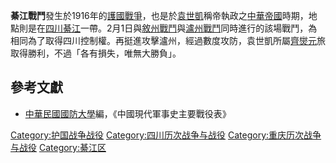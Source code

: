 {{vfd|j|date=2022/06/26}}
{{Infobox Military Conflict|
campaign=|
image=|
caption=|
conflict=綦江戰鬥|
date=1916年2月1日－1916年3月10日|
place=[[中國|中國]][[四川|四川]][[綦江|綦江]]|
result=[[袁世凱|袁世凱]]勝利，重新佔領綦江|
combatant1=[[File:Flag_of_the_Empire_of_China_1915-1916.svg|border]][[袁世凱|袁世凱政府]]|
combatant2=[[File:Flag_of_the_Republic_of_China_1912-1928.svg|border]][[護國軍|護國軍]]|
commander1=[[File:Flag_of_the_Empire_of_China_1915-1916.svg|border]][[齊爕元|齊爕元]]（[[馮玉祥|馮玉祥]]部）|
commander2=[[File:Flag_of_the_Republic_of_China_1912-1928.svg|border]][[戴戡|戴戡]]（[[劉雲峰|劉雲峰]]部）|
strength1=數萬人|
strength2=數萬人|
casualties1=|
casualties2=|
}}
{{Campaignbox National Protection War}}

'''綦江戰鬥'''發生於1916年的[[護國戰爭|護國戰爭]]，也是於[[袁世凱|袁世凱]]稱帝執政之[[中華帝國|中華帝國]]時期，地點則是在[[四川|四川]][[綦江|綦江]]一帶。2月1日與[[敘州戰鬥|敘州戰鬥]]與[[瀘州戰鬥|瀘州戰鬥]]同時進行的該場戰鬥，為相同為了取得四川控制權。再挺進攻擊瀘州，經過數度攻防，袁世凱所屬[[齊爕元|齊爕元]]旅取得勝利，不過「各有損失，唯無大勝負」。

==參考文獻==
*[[中華民國|中華民國]][[國防大學_(臺灣)|國防大學]]編，《中國現代軍事史主要戰役表》
[[Category:护国战争战役|Category:护国战争战役]]
[[Category:四川历次战争与战役|Category:四川历次战争与战役]]
[[Category:重庆历次战争与战役|Category:重庆历次战争与战役]]
[[Category:綦江区|Category:綦江区]]